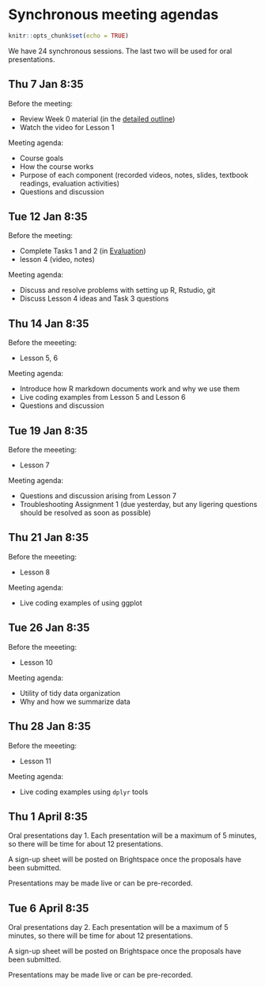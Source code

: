 # Synchronous meeting agendas {#sync}

```r
knitr::opts_chunk$set(echo = TRUE)
```

We have 24 synchronous sessions. The last two will be used for oral presentations.

## Thu 7 Jan 8:35

Before the meeting: 

* Review Week 0 material (in the [detailed outline](#outline))
* Watch the video for Lesson 1

Meeting agenda:

* Course goals
* How the course works
* Purpose of each component (recorded videos, notes, slides, textbook readings, evaluation activities)
* Questions and discussion

## Tue 12 Jan 8:35

Before the meeting:

* Complete Tasks 1 and 2 (in [Evaluation](#evaluation))
* lesson 4 (video, notes)

Meeting agenda:

* Discuss and resolve problems with setting up R, Rstudio, git
* Discuss Lesson 4 ideas and Task 3 questions

## Thu 14 Jan 8:35

Before the meeeting:

* Lesson 5, 6

Meeting agenda:

* Introduce how R markdown documents work and why we use them
* Live coding examples from Lesson 5 and Lesson 6
* Questions and discussion

## Tue 19 Jan 8:35

Before the meeeting:

* Lesson 7

Meeting agenda:

* Questions and discussion arising from Lesson 7
* Troubleshooting Assignment 1 (due yesterday, but any ligering questions should be resolved as soon as possible)

## Thu 21 Jan 8:35

Before the meeeting:

* Lesson 8

Meeting agenda:

* Live coding examples of using ggplot

## Tue 26 Jan 8:35

Before the meeeting:

* Lesson 10

Meeting agenda:

* Utility of tidy data organization
* Why and how we summarize data

## Thu 28 Jan 8:35

Before the meeeting:

* Lesson 11

Meeting agenda:

* Live coding examples using `dplyr` tools




## Thu 1 April 8:35

Oral presentations day 1. Each presentation will be a maximum of 5 minutes, so there will be time for about 12 presentations.

A sign-up sheet will be posted on Brightspace once the proposals have been submitted.

Presentations may be made live or can be pre-recorded.

## Tue 6 April 8:35

Oral presentations day 2. Each presentation will be a maximum of 5 minutes, so there will be time for about 12 presentations.

A sign-up sheet will be posted on Brightspace once the proposals have been submitted.

Presentations may be made live or can be pre-recorded.

